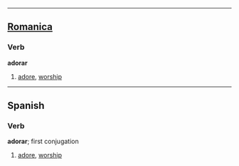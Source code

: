----

==[[Romanica]]==
===Verb===
<b>adorar</b>
# [[adore]], [[worship]]

----
==Spanish==

===Verb===
'''adorar'''; first conjugation
# [[adore]], [[worship]]